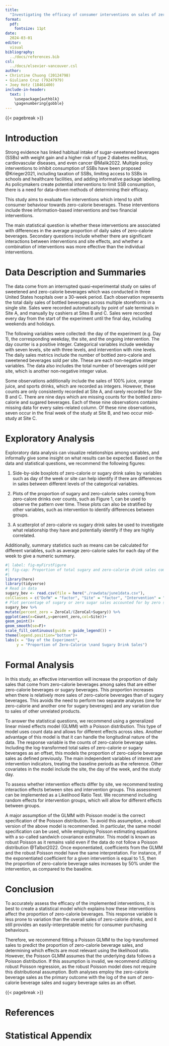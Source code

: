 ```yaml
---
title: 
  "Investigating the efficacy of consumer interventions on sales of zero-calorie beverages"
format: 
  pdf:
    fontsize: 11pt
date:
  2024-03-01
editor: 
  visual
bibliography: 
  ../docs/references.bib
csl: 
  ../docs/elsevier-vancouver.csl
author: 
- Christine Chuong (20124798)
- Giuliano Cruz (79247979)
- Joey Hotz (18461400)
include-in-header: 
  text: |
    \usepackage{authblk}
    \pagenumbering{gobble}
---
```


{{< pagebreak >}}

```{=tex}
\pagenumbering{arabic}
```

# Introduction

Strong evidence has linked habitual intake of sugar-sweetened beverages (SSBs) with weight gain and a higher risk of type 2 diabetes mellitus, cardiovascular diseases, and even cancer @Malik2022. Multiple policy interventions to inhibit consumption of SSBs have been proposed @Krieger2021, including taxation of SSBs, limiting access to SSBs in schools and healthcare facilities, and adding informative package labelling. As policymakers create potential interventions to limit SSB consumption, there is a need for data-driven methods of determining their efficacy.

This study aims to evaluate five interventions which intend to shift consumer behaviour towards zero-calorie beverages. These interventions include three information-based interventions and two financial interventions.

The main statistical question is whether these interventions are associated with differences in the average proportion of daily sales of zero-calorie beverages. Secondary questions include whether there are significant interactions between interventions and site effects, and whether a combination of interventions was more effective than the individual interventions.

# Data Description and Summaries

The data come from an interrupted quasi-experimental study on sales of sweetened and zero-calorie beverages which was conducted in three United States hospitals over a 30-week period. Each observation represents the total daily sales of bottled beverages across multiple storefronts in a single site. Sales were recorded automatically by point of sale terminals in Site A, and manually by cashiers at Sites B and C. Sales were recorded every day from the start of the experiment until the final day, including weekends and holidays.

The following variables were collected: the day of the experiment (e.g. Day 1), the corresponding weekday, the site, and the ongoing intervention. The day counter is a positive integer. Categorical variables include weekday with seven levels, site with three levels, and intervention with nine levels. The daily sales metrics include the number of bottled zero-calorie and sweetened beverages sold per site. These are each non-negative integer variables. The data also includes the total number of beverages sold per site, which is another non-negative integer value.

Some observations additionally include the sales of 100% juice, orange juice, and sports drinks, which are recorded as integers. However, these counts are only consistently recorded at Site A, and rarely recorded for Site B and C. There are nine days which are missing counts for the bottled zero-calorie and sugared beverages. Each of these nine observations contains missing data for every sales-related column. Of these nine observations, seven occur in the final week of the study at Site B, and two occur mid-study at Site C.

# Exploratory Analysis

Exploratory data analysis can visualize relationships among variables, and informally give some insight on what results can be expected. Based on the data and statistical questions, we recommend the following figures:

1.  Side-by-side boxplots of zero-calorie or sugary drink sales by variables such as day of the week or site can help identify if there are differences in sales between different levels of the categorical variables.

2.  Plots of the proportion of sugary and zero-calorie sales coming from zero-calore drinks over counts, such as Figure 1, can be used to observe the pattern over time. These plots can also be stratified by other variables, such as intervention to identify differences between groups.

3.  A scatterplot of zero-calorie vs sugary drink sales be used to investigate what relationship they have and potentially identify if they are highly correlated.

Additionally, summary statistics such as means can be calculated for different variables, such as average zero-calorie sales for each day of the week to give a numeric summary.

```r
#| label: fig-myFirstFigure
#| fig-cap: Proportion of total sugary and zero-calorie drink sales coming from zero-calorie drinks over time
#| 
library(here)
library(tidyverse)
# Read in data
sugary_bev <- read.csv(file = here("./rawdata/june1data.csv"),
colClasses = c("DofW" = "factor", "Site" = "factor", "Intervention" = "factor"))
# Plot percentage of sugary or zero sugar sales accounted for by zero sugar drinks over the counts by site
sugary_bev %>%
mutate(percent_zero = ZeroCal/(ZeroCal+Sugary)) %>%
ggplot(aes(x=Count,y=percent_zero,col=Site))+
geom_point()+
geom_smooth(se=F)+
scale_fill_continuous(guide = guide_legend()) +
theme(legend.position="bottom")+
labs(x = "Day of the Experiment",
     y = "Proportion of Zero-Calorie \nand Sugary Drink Sales")
```

# Formal Analysis

In this study, an effective intervention will increase the proportion of daily sales that come from zero-calorie beverages among sales that are either zero-calorie beverages or sugary beverages. This proportion increases when there is relatively more sales of zero-calorie beverages than of sugary beverages. This avoids the need to perform two separate analyses (one for zero-calorie and another one for sugary beverages) and any variation due to sales of other unrelated products.

To answer the statistical questions, we recommend using a generalized linear mixed effects model (GLMM) with a Poisson distribution. This type of model uses count data and allows for different effects across sites. Another advantage of this model is that it can handle the longitudinal nature of the data. The response variable is the counts of zero-calorie beverage sales. Including the log-transformed total sales of zero-calorie or sugary beverages as an offset, this models the proportion of zero-calorie beverage sales as defined previously. The main independent variables of interest are intervention indicators, treating the baseline periods as the reference. Other covariates in the model include the site, the day of the week, and the study day.

To assess whether intervention effects differ by site, we recommend testing interaction effects between sites and intervention groups. This assessment can be implemented as a Likelihood Ratio Test. We recommend including random effects for intervention groups, which will allow for different effects between groups.

A major assumption of the GLMM with Poisson model is the correct specification of the Poisson distribution. To avoid this assumption, a robust version of the above model is recommended. In particular, the same model specification can be used, while employing Poisson estimating equations with a so-called sandwich covariance estimator. This model is known as robust Poisson as it remains valid even if the data do not follow a Poisson distribution @Talbot2022. Once exponentiated, coefficients from the GLMM and the robust Poisson model have the same interpretation. For instance, if the exponentiated coefficient for a given intervention is equal to 1.5, then the proportion of zero-calorie beverage sales increases by 50% under the intervention, as compared to the baseline.

# Conclusion

To accurately assess the efficacy of the implemented interventions, it is best to create a statistical model which explains how these interventions affect the proportion of zero-calorie beverages. This response variable is less prone to variation than the overall sales of zero-calorie drinks, and it still provides an easily-interpretable metric for consumer purchasing behaviours.

Therefore, we recommend fitting a Poisson GLMM to the log-transformed sales to predict the proportion of zero-calorie beverage sales, and determining which effects are most relevant using the likelihood ratio. However, the Poisson GLMM assumes that the underlying data follows a Poisson distribution. If this assumption is invalid, we recommend utilizing robust Poisson regression, as the robust Poisson model does not require this distributional assumption. Both analyses employ the zero-calorie beverage sales as the primary outcome with the log of the sum of zero-calorie beverage sales and sugary beverage sales as an offset.

{{< pagebreak >}}

# References

::: {#refs}
:::

# Statistical Appendix
